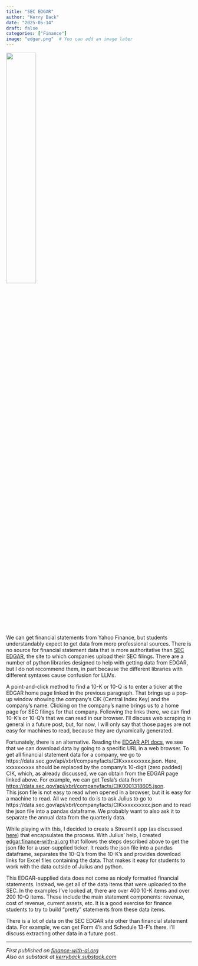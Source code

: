 ```yaml
---
title: "SEC EDGAR"
author: "Kerry Back"
date: "2025-05-14"
draft: false
categories: ["Finance"]
image: "edgar.png"  # You can add an image later
---
```


![](edgar.png){width=40% fig-align="center"}

We can get financial statements from Yahoo Finance, but students understandably expect to get data from more professional sources.  There is no source for financial statement data that is more authoritative than [SEC EDGAR](https://www.sec.gov/search-filings), the site to which companies upload their SEC filings.  There are a number of python libraries designed to help with getting data from EDGAR, but I do not recommend them, in part because the different libraries with different syntaxes cause confusion for LLMs.

A point-and-click method to find a 10-K or 10-Q is to enter a ticker at the EDGAR home page linked in the previous paragraph.  That brings up a pop-up window showing the company's CIK (Central Index Key) and the company's name.  Clicking on the company's name brings us to a home page for SEC filings for that company.  Following the links there, we can find 10-K's or 10-Q's that we can read in our browser.  I'll discuss web scraping in general in a future post, but, for now, I will only say that those pages are not easy for machines to read, because they are dynamically generated.

Fortunately, there is an alternative.  Reading the [EDGAR API docs](https://www.sec.gov/search-filings/edgar-application-programming-interfaces), we see that we can download data by going to a specific URL in a web browser.  To get all financial statement data for a company, we go to  https://data.sec.gov/api/xbrl/companyfacts/CIKxxxxxxxxxx.json.  Here, xxxxxxxxxx should be replaced by the company's 10-digit (zero padded) CIK, which, as already discussed, we can obtain from the EDGAR page linked above.  For example, we can get Tesla's data from
[https://data.sec.gov/api/xbrl/companyfacts/CIK0001318605.json](https://data.sec.gov/api/xbrl/companyfacts/CIK0001318605.json).  
This json file is not easy to read when opened in a browser, but it is easy for a machine to read.  All we need to do is to ask Julius to go to https://data.sec.gov/api/xbrl/companyfacts/CIKxxxxxxxxxx.json and to read the json file into a pandas dataframe.  We probably want to also ask it to separate the annual data from the quarterly data. 

While playing with this, I decided to create a Streamlit app (as discussed [here](https://finance-with-ai.org/posts/05-apps/)) that encapsulates the process. With Julius' help, I created [edgar.finance-with-ai.org](https://edgar.finance-with-ai.org) that follows the steps described above to get the json file for a user-supplied ticker.  It reads the json file into a pandas dataframe, separates the 10-Q's from the 10-K's and provides download links for Excel files containing the data.  That makes it easy for students to work with the data outside of Julius and python.

This EDGAR-supplied data does not come as nicely formatted financial statements.  Instead, we get all of the data items that were uploaded to the SEC.  In the examples I've looked at, there are over 400 10-K items and over 200 10-Q items.  These include the main statement components: revenue, cost of revenue, current assets, etc.  It is a good exercise for finance students to try to build "pretty" statements from these data items.

There is a lot of data on the SEC EDGAR site other than financial statement data.  For example, we can get Form 4's and Schedule 13-F's there.  I'll discuss extracting other data in a future post.






---

*First published on [finance-with-ai.org](https://finance-with-ai.org)* <br>
*Also on substack at [kerryback.substack.com](https://kerryback.substack.com)*